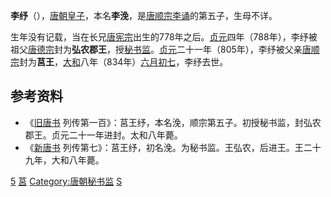 '''李纾'''（{{bd|8世纪|778年至788年间|834年|7月16日|catIdx=L}}），[[唐朝|唐朝]][[皇子|皇子]]，本名'''李浼'''，是[[唐顺宗|唐顺宗李诵]]的第五子，生母不详。

生年没有记载，当在长兄[[唐宪宗|唐宪宗]]出生的778年之后。[[貞元_(唐朝)|贞元]]四年（788年），李纾被祖父[[唐德宗|唐德宗]]封为'''弘农郡王'''，授[[秘书监|秘书监]]。[[貞元_(唐朝)|贞元]]二十一年（805年），李纾被父亲[[唐顺宗|唐顺宗]]封为'''莒王'''，[[大和_(唐朝)|大和]]八年（834年）[[六月初七|六月初七]]，李纾去世。

== 参考资料 ==
*《[[旧唐书|旧唐书]] 列传第一百》：莒王纾，本名浼，顺宗第五子。初授秘书监，封弘农郡王。贞元二十一年进封。太和八年薨。
*《[[新唐书|新唐书]] 列传第七》：莒王纾，初名浼。为秘书监。王弘农，后进王。王二十九年，大和八年薨。

[[Category:唐顺宗皇子|5]]
[[Category:唐朝宗室国王|莒]]
[[Category:唐朝秘书监|Category:唐朝秘书监]]
[[Category:李姓|S]]